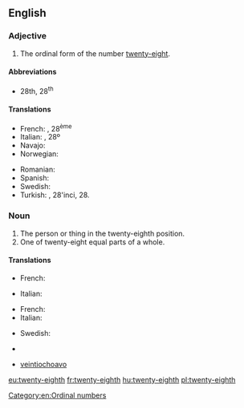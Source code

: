 ==English==

===Adjective===
{{en-adj|-}}

# The ordinal form of the number [[twenty-eight]].

====Abbreviations====
* 28th, 28<sup>th</sup>

====Translations====
{{trans-top|ordinal form of twenty-eight}}
* French: {{t+|fr|vingt-huitième}}, 28<sup>ème</sup>
* Italian: {{t+|it|ventottesimo}}, 28º
* Navajo: {{t|nv|naadįįtseebíí góneʼ}}
* Norwegian: {{t|no|tjueåttende}}
{{trans-mid}}
* Romanian: {{t|ro|douăzeci și optulea}}
* Spanish: {{t+|es|veintiocho}}
* Swedish: {{t|sv|tjugoåttonde}}
* Turkish: {{t|tr|yirmi sekizinci}}, 28'inci, 28.
{{trans-bottom}}

===Noun===
{{en-noun}}

# The person or thing in the twenty-eighth position.
# One of twenty-eight equal parts of a whole.

====Translations====
{{trans-top|person or thing in the twenty-eighth position}}
* French: {{t+|fr|vingt-huitième|m|f}}
{{trans-mid}}
* Italian: {{t+|it|ventottesimo|m}}
{{trans-bottom}}

{{trans-top|one of twenty-eight equal parts of a whole}}
* French: {{t+|fr|vingt-huitième|m}}
* Italian: {{t+|it|ventottesimo|m}}
{{trans-mid}}
* Swedish: {{t|sv|tjugoåttondel}}
{{trans-bottom}}

{{checktrans-top}}
* {{ttbc|no}} {{t|no|tjueåttendedel}}
* {{ttbc|es}} [[veintiochoavo]]
{{trans-bottom}}

[[Category:en:Ordinal numbers]]

[[eu:twenty-eighth]]
[[fr:twenty-eighth]]
[[hu:twenty-eighth]]
[[pl:twenty-eighth]]